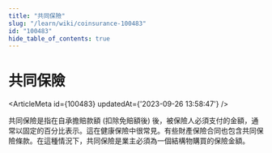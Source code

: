 ```yaml
---
title: "共同保險"
slug: "/learn/wiki/coinsurance-100483"
id: "100483"
hide_table_of_contents: true
---
```



# 共同保險

<ArticleMeta id={100483} updatedAt={'2023-09-26 13:58:47'} />
<div className='border-solid border-b border-t-0 my-4 border-[var(--ifm-color-gray-300)]' />

共同保險是指在自承擔賠款額 (扣除免賠額後) 後，被保險人必須支付的金額，通常以固定的百分比表示。這在健康保險中很常見。有些財產保險合同也包含共同保險條款。在這種情況下，共同保險是業主必須為一個結構物購買的保險金額。
